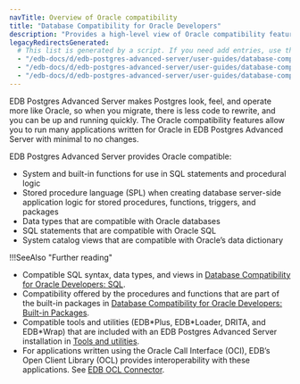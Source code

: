 ```yaml
---
navTitle: Overview of Oracle compatibility
title: "Database Compatibility for Oracle Developers"
description: "Provides a high-level view of Oracle compatibility features"
legacyRedirectsGenerated:
  # This list is generated by a script. If you need add entries, use the `legacyRedirects` key.
  - "/edb-docs/d/edb-postgres-advanced-server/user-guides/database-compatibility-for-oracle-developers-guide/9.6/toc.html"
  - "/edb-docs/d/edb-postgres-advanced-server/user-guides/database-compatibility-for-oracle-developers-guide/9.6/Database_Compatibility_for_Oracle_Developers_Guide_v9.6.1.001.html"
  - "/edb-docs/d/edb-postgres-advanced-server/user-guides/database-compatibility-for-oracle-developers-guide/9.5/toc.html"
---
```


<div id="introduction" class="registered_link"></div>

EDB Postgres Advanced Server makes Postgres look, feel, and operate more like Oracle, so when you migrate, there is less code to rewrite, and you can be up and running quickly. The Oracle compatibility features allow you to run many applications written for Oracle in EDB Postgres Advanced Server with minimal to no changes. 

EDB Postgres Advanced Server provides Oracle compatible:

-   System and built-in functions for use in SQL statements and procedural logic
-   Stored procedure language (SPL) when creating database server-side application logic for stored procedures, functions, triggers, and packages
-   Data types that are compatible with Oracle databases
-   SQL statements that are compatible with Oracle SQL
-   System catalog views that are compatible with Oracle’s data dictionary

!!!SeeAlso "Further reading"
   - Compatible SQL syntax, data types, and views in [Database Compatibility for Oracle Developers: SQL](../../../reference/oracle_compatibility_reference/epas_compat_sql/).
   - Compatibility offered by the procedures and functions that are part of the built-in packages in [Database Compatibility for Oracle Developers: Built-in Packages](../../../reference/oracle_compatibility_reference/epas_compat_bip_guide/).
   - Compatible tools and utilities (EDB\*Plus, EDB\*Loader, DRITA, and EDB\*Wrap) that are included with an EDB Postgres Advanced Server installation in [Tools and utilities](../../../tools_utilities_and_components/database_administration_tools/09_tools_and_utilities/).
   - For applications written using the Oracle Call Interface (OCI), EDB’s Open Client Library (OCL) provides interoperability with these applications. See [EDB OCL Connector](/ocl_connector/latest/).

